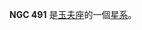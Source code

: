 {{NGCInfoBox|NGCID=NGC 491|發現者=約翰·弗里德里希·威廉·赫歇爾
|發現日期=1834年9月25日|其他編號=ESO 352-53,MCG -6-4-11,IRAS01190-3419
|曆元=J2000.0|赤經=1時21分20.2秒|赤緯=-34°3'49"
|星座=玉夫座|星體=星系|星等=12.4|表面亮度=12.6
|藍等=13.2}}

'''NGC 491''' 是[[玉夫座|玉夫座]]的一個[[星系|星系]]。

{{NGCReference|491}}
{{Catalogs|NGC=491}}
